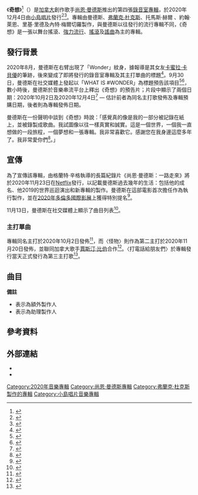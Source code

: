 {{Citation style}}<!--无需翻译参考资料原文标题-->
{{NoteTA
|G1=Music
}}
{{Infobox album
| name         = 奇想
| original_name= {{lang|en|''Wonder''}}
| type         = studio
| artist       = [[尚恩·曼德斯|尚恩·曼德斯]]
| cover        = Wonder by Shawn Mendes.png
| border       = 
| alt          = 
| released     = {{Start date|2020|12|04}}
| recorded     = 
| genre        = {{hlist|舞台搖滾|[[強力流行|強力流行]]|[[搖滾樂|搖滾]]|[[抒情歌曲|謠曲]]}}
| length       = {{duration|m= 39|s= 51}}
| label        = [[小島唱片|小島]]
| producer     = {{hlist|[[尚恩·曼德斯|尚恩·曼德斯]]|[[弗蘭克·杜克斯|弗蘭克·杜克斯]]|托馬斯·赫爾|約翰·萊恩|里基·里德|內特·梅爾切羅}}
| prev_title   = [[尚恩·曼德斯_(專輯)|尚恩·曼德斯]]
| prev_year    = 2018
| year         = 2020
| next_title   =
| next_year    =
| misc         = {{Singles
 | name        = 奇想
 | type        = studio
 | single1     = 奇想
 | single1date = {{start_date|2020|10|02}}
 | single2     = 怪物
 | single2date = {{start_date|2020|11|20}}
 | single3     = 聯繫好友<ref>{{cite news|last= |first= |title= 五大唱片|url= https://www.5music.com.tw/CDList-C.asp?cdno=441495678662|date= |work= [[五大唱片|五大唱片]]音樂網|accessdate= 2019-10-17|language= zh-tw|dead-url= no|archive-date= 2022-02-13|archive-url= https://web.archive.org/web/20220213034459/https://www.5music.com.tw/CDList-C.asp?cdno=441495678662}}</ref>
 | single3date = {{start_date|2020|12|04}}
}}
}}
《'''奇想'''》<ref>{{Cite web |title=尚恩曼德斯 / 奇想 |url=https://www.books.com.tw/products/0020219997 |website=[[博客來|博客來]] |accessdate=2020-12-05 |archiveurl=https://web.archive.org/web/20201205123821/https://www.books.com.tw/products/0020219997 |archivedate=2020-12-05 |language=zh |deadurl=no }}</ref>（{{lang-en|''Wonder''}}）是[[加拿大|加拿大]]創作歌手[[尚恩·曼德斯|尚恩·曼德斯]]推出的第四張[[錄音室專輯|錄音室專輯]]，於2020年12月4日由[[小島唱片|小島唱片]]發行<ref>{{Cite web|url= https://www.capitalfm.com/news/shawn-mendes-album-songs-release-date/|title= 尚恩·曼德斯新時代在這裡：到目前為止的新歌和專輯詳情|date= {{start_date|2020|09|30}}|work= Capital FM (UK)|language= en|accessdate= 2020-09-30|archive-date= 2020-10-01|archive-url= https://web.archive.org/web/20201001001328/https://www.capitalfm.com/news/shawn-mendes-album-songs-release-date/|dead-url= no}}</ref><ref>{{cite web|url= http://abcnewsradioonline.com/music-news/2020/9/30/wonder-whats-going-on-shawn-mendes-releases-snippet-of-new-s.html|title= Wonder 是怎麼回事？尚恩·曼德斯發行新歌曲和視頻片段|first= 安德里亞|last= 德雷斯代爾|date= {{start_date|2020|09|30}}|work= [[ABC新聞|ABC新聞]]|language= en|accessdate= 2020-09-30|archive-date= 2020-10-03|archive-url= https://web.archive.org/web/20201003005640/http://abcnewsradioonline.com/music-news/2020/9/30/wonder-whats-going-on-shawn-mendes-releases-snippet-of-new-s.html|dead-url= no}}</ref>。專輯由曼德斯、[[弗蘭克·杜克斯|弗蘭克·杜克斯]]、托馬斯·赫爾 、約翰·萊恩、里基·里德及內特·梅爾切羅製作，與曼德斯以往發行的流行專輯不同，《奇想》是一張以舞台搖滾、[[強力流行|強力流行]]、[[搖滾樂|搖滾]]及[[抒情歌曲|謠曲]]為主的專輯。

== 發行背景 ==
2020年8月，曼德斯在右臂出現了「Wonder」紋身，據報導是其女友[[卡蜜拉·卡貝優|卡蜜拉·卡貝優]]的筆跡，後來變成了即將發行的錄音室專輯及其主打單曲的標題<ref>{{cite web|url= https://www.seventeen.com/celebrity/music/a34208630/shawn-mendes-new-album-wonder-details-leaked/|title= 尚恩·曼德斯的新專輯詳細信息可能已洩露|first= 塔瑪拉|last= 富恩特斯|date= {{start_date|2020|09|20}}|work= [[17_(美國雜誌)|17]]|language= en|accessdate= 2020-09-30|archive-date= 2020-10-01|archive-url= https://web.archive.org/web/20201001212841/https://www.seventeen.com/celebrity/music/a34208630/shawn-mendes-new-album-wonder-details-leaked/|dead-url= no}}</ref>。9月30日，曼德斯在社交媒體上發起以「WHAT IS #WONDER」為標題預告該項目<ref>{{cite web|url= https://twitter.com/ShawnMendes/status/1311324621275193344|title= WHAT IS #WONDER|accessdate= {{start_date|2020|10|01}}|via= [[Twitter|Twitter]]|archive-date= 2020-09-30|archive-url= https://web.archive.org/web/20200930155221/https://twitter.com/ShawnMendes/status/1311324621275193344|dead-url= no}}</ref><ref>{{cite web|url= https://www.iheartradio.ca/news/shawn-mendes-shares-wonder-release-1.13614489|title= 尚恩·曼德斯於社交平台分享《奇想》的發佈|last= 肯尼迪|first= 約翰 R|date= {{start_date|2020|09|30}}|website= [[iHeartRadio|iHeartRadio 加拿大]]|access-date= 2020-11-20|archive-date= 2020-11-27|archive-url= https://web.archive.org/web/20201127060117/https://www.iheartradio.ca/news/shawn-mendes-shares-wonder-release-1.13614489}}</ref>，數小時後，曼德斯於音樂串流平台上釋出《奇想》的預告片；片段中顯示了兩個日期：2020年10月2日及2020年12月4日<ref>{{cite web|url= https://www.youtube.com/watch?v=h_gA2e1OKeo|title= 尚恩·曼德斯 - Intro (《奇想》預告片)|date= {{start_date|2020|09|30}}|via= [[YouTube|YouTube]]|accessdate= 2020-09-30|archive-date= 2020-09-30|archive-url= https://web.archive.org/web/20200930160749/https://www.youtube.com/watch?v=h_gA2e1OKeo&gl=US&hl=en|dead-url= no}}</ref> — 估計前者為同名主打歌發佈及專輯預購日期，後者則為專輯發佈日期。

曼德斯在一份聲明中談到《奇想》時說：「感覺真的像是我的一部分被記錄在紙上，並被錄製成歌曲。我試圖像以往一樣真實和誠實。這是一個世界，一個我一直想做的一段旅程，一個夢想和一張專輯。我非常喜歡它。感謝您在我身邊這麼多年了。我非常愛你們<ref>{{cite web|last= 布利斯坦|first= 喬恩|date= {{start_date|2020|09|30}}|title= 尚恩·曼德斯詳細介紹新專輯《奇想》|url= https://www.rollingstone.com/music/music-news/shawn-mendes-new-album-wonder-1069222/|website= [[滾石_(雜誌)|滾石]]|access-date= 2020-11-20|archive-date= 2021-01-18|archive-url= https://web.archive.org/web/20210118051114/https://www.rollingstone.com/music/music-news/shawn-mendes-new-album-wonder-1069222/|dead-url= no}}</ref>。」

== 宣傳 ==
為了宣傳該專輯，由格蘭特·辛格執導的長篇紀錄片《尚恩·曼德斯：一路走來》將於2020年11月23日在[[Netflix|Netflix]]發行，以記載曼德斯過去幾年的生活：包括他的成名、他2019的世界巡迴演出和新專輯的製作。曼德斯在這部電影首次擔任作為執行製作，並在[[2020年多倫多國際影展|2020年多倫多國際影展]]上獲得特別提名<ref>{{cite web|url= https://www.billboard.com/articles/columns/pop/9464771/shawn-mendes-in-wonder-netflix-documentary|title= 長篇紀錄片《尚恩·曼德斯：奇想世界》將在Netflix上映|date= {{start_date|2020|10|30}}|work= [[告示牌_(雜誌)]|告示牌]]|access-date= 2020-11-20|archive-date= 2020-11-23|archive-url= https://web.archive.org/web/20201123200240/https://www.billboard.com/articles/columns/pop/9464771/shawn-mendes-in-wonder-netflix-documentary/|dead-url= no}}</ref>。

11月13日，曼德斯在社交媒體上顯示了曲目列表<ref>{{cite tweet|user= ShawnMendes|number= 1327357742412075008|date= {{start_date|2020|11|13}}|title= #WONDER the album tracklist Black heart Out dec 4. pre-order & pre-save now http://wonder.lnk.to/album|}}</ref>。

=== 主打單曲 ===
專輯同名主打於2020年10月2日發佈<ref>{{cite web|url= https://variety.com/2020/music/news/shawn-mendes-wonder-1234788078/|title= 尚恩·曼德斯透露新專輯標題及發佈日期|last= Countryman|first= 伊萊|date= {{start_date|2020|09|30}}|website= [[綜藝_(雜誌)|Variety]]|access-date= 2020-11-20|archive-date= 2021-03-03|archive-url= https://web.archive.org/web/20210303024454/https://variety.com/2020/music/news/shawn-mendes-wonder-1234788078/|dead-url= no}}</ref>，而〈怪物〉則作為第二主打於2020年11月20日發佈，並聯同加拿大歌手[[賈斯汀·比伯|賈斯汀·比伯]]合作<ref>{{cite tweet|user= ShawnMendes|number= 1328423481709498368|date= {{start_date|2020|11|16}}|title= #MONSTER friday nov 20th @justinbieber. Next single from #WONDER http://monster.lnk.to/single}}</ref>。〈打電話給朋友們〉於專輯發行當天正式發行為第三主打歌<ref>{{cite web|url= https://etcanada.com/news/720329/shawn-mendes-teases-next-single-call-my-friends-off-upcoming-album-wonder/|title= 尚恩·曼德斯推出全新單曲《打電話給朋友們》及個人第四張專輯《奇想》|date= {{start_date|2020|12|04}}|work= Entertainment Tonight Canada|access-date= 2020-12-05|archive-date= 2021-02-17|archive-url= https://web.archive.org/web/20210217115923/https://etcanada.com/news/720329/shawn-mendes-teases-next-single-call-my-friends-off-upcoming-album-wonder/|dead-url= no}}</ref>。

== 曲目 ==
{{曲目表
| headline = 《奇想》收錄曲目 <ref name="Apple Music">{{cite web|title= 尚恩·曼德斯 《奇想》|url= https://music.apple.com/album/wonder/1533345318|website= [[Apple_Music|Apple Music]]|access-date= 2020-12-05|archive-date= 2020-12-02|archive-url= https://web.archive.org/web/20201202121958/https://music.apple.com/album/wonder/1533345318|dead-url= no}}</ref>
| extra_column = 製作人
| total_length = 39:51

| title1 = Intro
| note1 = 序曲
| writer1 = {{hlist|[[尚恩·曼德斯|尚恩·曼德斯]]|[[弗蘭克·杜克斯|亞當·菲尼]]|斯科特·哈里斯|小托比亞斯·傑索}}
| extra1 = {{hlist|曼德斯|托馬斯·赫爾|哈里斯{{ref|a|[a]}}|內特·梅爾切羅{{ref|a|[a]}}}}
| length1 = 1:02

| title2 =  Wonder
| note2 = 奇想
| writer2 = {{hlist|曼德斯|哈里斯|赫爾|梅爾切羅}}
| extra2 = {{hlist|曼德斯|赫爾|梅爾切羅|哈里斯{{ref|a|[a]}}}}
| length2 = 2:52

| title3 = Higher
| note3 = 飛得更高
| writer3 = {{hlist|曼德斯|哈里斯}}
| extra3 = {{hlist|曼德斯|赫爾|梅爾切羅|哈里斯{{ref|a|[a]}}|Sly{{ref|a|[a]}}}}
| length3 = 2:40

| title4 = 24 Hours
| note4 = 24小時
| writer4 = {{hlist|曼德斯|哈里斯|赫爾|梅爾切羅}}
| extra4 = {{hlist|曼德斯|赫爾|哈里斯|梅爾切羅{{ref|a|[a]}}}}
| length4 = 2:30

| title5 = Teach Me How to Love
| note5 = 教我如何去愛
| writer5 = {{hlist|曼德斯|哈里斯|赫爾|梅爾切羅}}
| extra5 = {{hlist|曼德斯|赫爾|梅爾切羅|哈里斯{{ref|a|[a]}}}}
| length5 = 3:22

| title6 = Call My Friends
| note6 = 打電話給朋友們
| writer6 = {{hlist|曼德斯|哈里斯|約翰·萊恩|赫爾|梅爾切羅}}
| extra6 = {{hlist|曼德斯|赫爾|萊恩|梅爾切羅{{ref|a|[a]}}|哈里斯{{ref|b|[b]}}}}
| length6 = 2:51

| title7 = Dream
| note7 = 關於你的夢
| writer7 = {{hlist|曼德斯|哈里斯|赫爾|梅爾切羅}}
| extra7 = {{hlist|曼德斯|赫爾|梅爾切羅|哈里斯{{ref|a|[a]}}}}
| length7 = 3:34

| title8 = Song for No One
| note8 = 這是一首不為誰而寫的歌
| writer8 = {{hlist|曼德斯|哈里斯|梅爾切羅|菲尼}}
| extra8 = {{hlist|曼德斯|杜克斯|梅爾切羅|赫爾{{ref|a|[a]}}|哈里斯{{ref|a|[a]}}}}
| length8 = 3:11

| title9 = Monster
| note9 = 怪物 ft. [[賈斯汀·比伯|賈斯汀·比伯]]
| writer9 = {{hlist|曼德斯|比伯|菲尼|丹尼爾·凱薩爾|Mustafa the Poet}}
| extra9 = {{hlist|杜克斯|馬修·塔瓦雷斯{{ref|a|[a]}}|凱恩·古尼斯伯{{ref|a|[a]}}}}
| length9 = 2:58

| title10 = 305
| note10 = 
| writer10 = {{hlist|曼德斯|哈里斯|赫爾|梅爾切羅}}
| extra10 = {{hlist|赫爾|梅爾切羅|哈里斯{{ref|a|[a]}}}}
| length10 = 3:09

| title11 = Always Been You
| note11 =  我喜歡的一直都是你
| writer11 = {{hlist|曼德斯|傑索|哈里斯|祖賓·塔卡}}
| extra11 = {{hlist|曼德斯|赫爾|梅爾切羅|哈里斯{{ref|a|[a]}}}}
| length11 = 2:47

| title12 = Piece of You
| note12 = 每個人都想要得到你
| writer12 = {{hlist|曼德斯|哈里斯|萊恩|羅賓·威斯|里基·里德}}
| extra12 = {{hlist|曼德斯|里德|赫爾{{ref|a|[a]}}|梅爾切羅{{ref|a|[a]}}|哈里斯{{ref|a|[a]}}}}
| length12 = 2:55

| title13 = Look Up at the Stars
| note13 = 仰望星星
| writer13 = {{hlist|曼德斯|哈里斯|赫爾}}
| extra13 = {{hlist|曼德斯|赫爾|梅爾切羅{{ref|a|[a]}}|哈里斯{{ref|a|[a]}}}}
| length13 = 3:31

| title14 = Can't Imagine
| note14 = 沒有你，我無法想像世界將會怎樣
| writer14 = {{hlist|曼德斯}}
| extra14 = {{hlist|曼德斯|赫爾|梅爾切羅{{ref|a|[a]}}|哈里斯{{ref|a|[a]}}}}
| length14 = 2:29
}}

'''備註'''
* <sup>{{note|a|[a]}}</sup> 表示為額外製作人
* <sup>{{note|b|[b]}}</sup> 表示為助理製作人

== 參考資料 ==
{{reflist|30em}}

== 外部連結 ==
* {{URL|http://www.whatiswonder.com/|《奇想》}}
* {{URL|https://shop.shawnmendesofficial.com/products/wonder-digital-album|《奇想》專輯預購}}

{{尚恩·曼德斯}}

{{DEFAULTSORT: Wonder}}

[[Category:2020年音樂專輯|Category:2020年音樂專輯]]
[[Category:尚恩·曼德斯專輯|Category:尚恩·曼德斯專輯]]
[[Category:弗蘭克·杜克斯製作的專輯|Category:弗蘭克·杜克斯製作的專輯]]
[[Category:小島唱片音樂專輯|Category:小島唱片音樂專輯]]